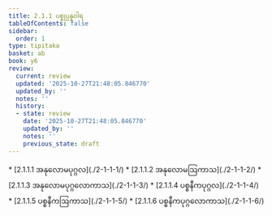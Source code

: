 ```yaml
---
title: 2.1.1 ပစ္စုပ္ပန္နဝါရ
tableOfContents: false
sidebar:
  order: 1
type: tipitaka
basket: ab
book: y6
review:
  current: review
  updated: '2025-10-27T21:48:05.846770'
  updated_by: ''
  notes: ''
  history:
  - state: review
    date: '2025-10-27T21:48:05.846770'
    updated_by: ''
    notes: ''
    previous_state: draft
---
```



<ReviewStatus review={frontmatter.review} showDetails={true} />

<HypothesisAnnotation frontmatter={frontmatter} />

<DynamicBreadcrumb />



<TableOfContents book="y6" section="2.1.1">
* [2.1.1.1 အနုလောမပုဂ္ဂလ](./2-1-1-1/)
* [2.1.1.2 အနုလောမဩကာသ](./2-1-1-2/)
* [2.1.1.3 အနုလောမပုဂ္ဂလောကာသ](./2-1-1-3/)
* [2.1.1.4 ပစ္စနီကပုဂ္ဂလ](./2-1-1-4/)
* [2.1.1.5 ပစ္စနီကဩကာသ](./2-1-1-5/)
* [2.1.1.6 ပစ္စနီကပုဂ္ဂလောကာသ](./2-1-1-6/)
</TableOfContents>